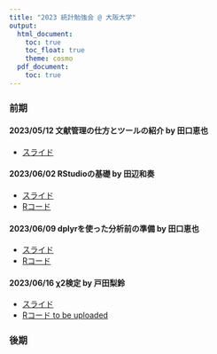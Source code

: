 ```yaml
---
title: "2023 統計勉強会 @ 大阪大学"
output:
  html_document:
    toc: true
    toc_float: true
    theme: cosmo
  pdf_document:
    toc: true
---
```


### 前期

#### 2023/05/12 文献管理の仕方とツールの紹介 by 田口恵也

- [スライド](https://www.dropbox.com/s/9bs6bkgytacsknl/230512_IntroductionToLiteratureManagementTechniquesAndTools_Taguchi.pptx?dl=0)

#### 2023/06/02 RStudioの基礎 by 田辺和奏

- [スライド](https://www.dropbox.com/s/931jp66tvosmxha/230602_RStudioBasics_Tanabe.pptx?dl=0)
- [Rコード](https://htmlpreview.github.io/?https://raw.githubusercontent.com/atsushikanayama/statistics/main/23StatsStudySessions%40OsakaUniversity/230602_RStudioBasics_Tanabe.html)

#### 2023/06/09 dplyrを使った分析前の準備 by 田口恵也

- [スライド](https://www.dropbox.com/s/aulg3ts5a8132ps/230609_UsingDplyr_Taguchi.pptx?dl=0)
- [Rコード](https://htmlpreview.github.io/?https://raw.githubusercontent.com/atsushikanayama/statistics/main/23StatsStudySessions%40OsakaUniversity/230609_UsingDplyr_Taguchi.html)

#### 2023/06/16 χ2検定 by 戸田梨鈴

- [スライド](https://www.dropbox.com/s/hagtd94paot9nil/230616_ChiSquareTest_Toda.pptx?dl=0)
- [Rコード to be uploaded]()

### 後期


